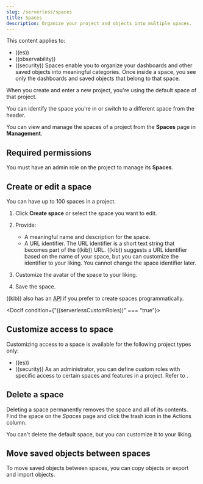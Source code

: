 ```yaml
---
slug: /serverless/spaces
title: Spaces
description: Organize your project and objects into multiple spaces.
---
```


This content applies to: 

- ((es))
- ((observability))
- ((security))
Spaces enable you to organize your dashboards and other saved
objects into meaningful categories. Once inside a space, you see only
the dashboards and saved objects that belong to that space.

When you create and enter a new project, you're using the default space of that project.

You can identify the space you're in or switch to a different space from the header.

<DocImage size="l" url="../images/space-breadcrumb.png" alt="Space breadcrumb" />

You can view and manage the spaces of a project from the **Spaces** page in **Management**.

## Required permissions

You must have an admin role on the project to manage its **Spaces**.

## Create or edit a space

You can have up to 100 spaces in a project. 

1. Click **Create space** or select the space you want to edit.

2. Provide:
    - A meaningful name and description for the space.
    - A URL identifier. The URL identifier is a short text string that becomes part of the ((kib)) URL. ((kib)) suggests a URL identifier based on the name of your space, but you can customize the identifier to your liking. You cannot change the space identifier later.

3. Customize the avatar of the space to your liking.

4. Save the space.

((kib)) also has an [API](https://www.elastic.co/docs/api/doc/serverless/group/endpoint-spaces)
if you prefer to create spaces programmatically.

<DocIf condition={"((serverlessCustomRoles))" === "true"}>
## Customize access to space

Customizing access to a space is available for the following project types only: 
- ((es))
- ((security))
As an administrator, you can define custom roles with specific access to certain spaces and features in a project. Refer to <DocLink slug="/serverless/custom-roles"/>.
</DocIf>

## Delete a space

Deleting a space permanently removes the space and all of its contents.
Find the space on the *Spaces* page and click the trash icon in the Actions column.

You can't delete the default space, but you can customize it to your liking.

## Move saved objects between spaces

To move saved objects between spaces, you can <DocLink slug="/serverless/saved-objects" section="copy-to-other-spaces">copy objects</DocLink> or <DocLink slug="/serverless/saved-objects" section="import-and-export">export and import objects</DocLink>.
